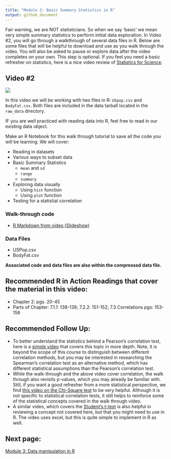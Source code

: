 ```yaml
---
title: "Module 2: Basic Summary Statistics in R"
output: github_document
---
```


Fair warning, we are NOT statisticians. So when we say 'basic' we mean very simple summary statistics to perform initial data exploration. In Video #2, you will go through a walkthrough of several data files in R. Below are some files that will be helpful to download and use as you walk through the video. You will also be asked to pause or explore data after the video completes on your own. This step is optional. If you feel you need a basic refresher on statistics, here is a nice video review of [Statistics for Science](https://www.youtube.com/watch?v=jf9VT4V4aRI).

## Video #2

[![](images/v2.jpeg)](https://youtu.be/k2v89UgqLss)

In this video we will be working with two files in R: `USpop.csv` and `BodyFat.csv`. 
Both files are included in the data tarball located in the `raw_data` directory. 

IF you are well practiced with reading data into R, feel free to read in our existing data object. 

Make an R Notebook for this walk through tutorial to save all the code you will be learning. We will cover:

* Reading in datasets
* Various ways to subset data
* Basic Summary Statistics
    + `mean` and `sd`
    + `range`
    + `summary`
* Exploring data visually
    + Using `hist` function
    + Using `plot` function
* Testing for a statistial correlation

### Walk-through code 

* [R Markdown from video (Slideshow)](4.02.Basic_Summary_Statistics_in_R.html)

### Data Files

* USPop.csv
* BodyFat.csv

**Associated code and data files are also within the compressed data file.**

## Recommended R in Action Readings that cover the material in this video:
* Chapter 2: pgs. 20-45
* Parts of Chapter: 7.1.1: 138-139; 7.2.2: 151-152; 7.3 Correlations pgs: 153-158

## Recommended Follow Up:
* To better understand the statistics behind a Pearson's correlation test, here is a [simple video](https://www.youtube.com/watch?v=lVOzlHx_15s) that covers this topic in more depth. Note, it is beyond the scope of this course to distinguish between different correlation methods, but you may be interested in researching the Spearman's correlation test as an alternative method, which has different statistical assumptions than the Pearson's correlation test.
* While the walk-through and the above video cover correlation, the walk through also revisits p-values, which you may already be familiar with. Still, if you want a good refresher from a more statistical perspective, we find [this video on the Chi-Square test](https://www.youtube.com/watch?v=WXPBoFDqNVk&t=40s) to be very helpful. Although it is not specific to statistical correlation tests, it still helps to reinforce some of the statistical concepts covered in the walk through video.
* A similar video, which covers the [Student's t-test](https://www.youtube.com/watch?v=pTmLQvMM-1M) is also helpful in reviewing a concept not covered here, but that you might need to use in R. The video uses excel, but this is quite simple to implement in R as well.

## Next page: 
[Module 3: Data manipulation in R](module3.html)